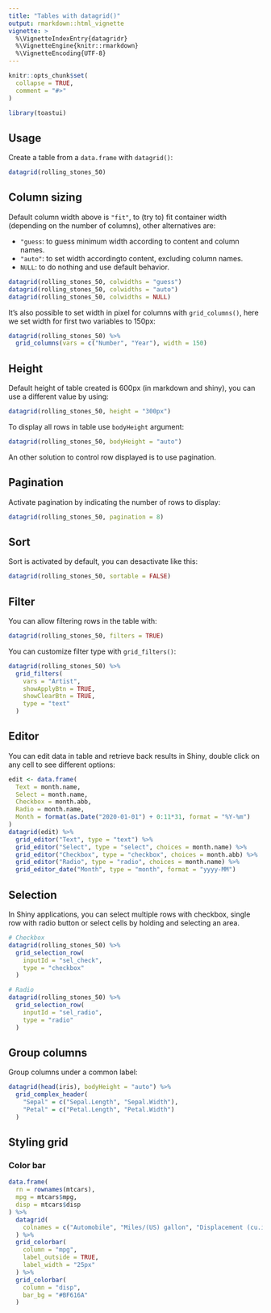 ```yaml
---
title: "Tables with datagrid()"
output: rmarkdown::html_vignette
vignette: >
  %\VignetteIndexEntry{datagridr}
  %\VignetteEngine{knitr::rmarkdown}
  %\VignetteEncoding{UTF-8}
---
```


```r
knitr::opts_chunk$set(
  collapse = TRUE,
  comment = "#>"
)
```

```r
library(toastui)
```


## Usage

Create a table from a `data.frame` with `datagrid()`:

```r
datagrid(rolling_stones_50)
```



## Column sizing

Default column width above is `"fit"`, to (try to) fit container width (depending on the number of columns), other alternatives are:

* `"guess`: to guess minimum width according to content and column names.
* `"auto"`: to set width accordingto content, excluding column names.
* `NULL`: to do nothing and use default behavior.

```r
datagrid(rolling_stones_50, colwidths = "guess")
datagrid(rolling_stones_50, colwidths = "auto")
datagrid(rolling_stones_50, colwidths = NULL)
```

It's also possible to set width in pixel for columns with `grid_columns()`, here we set width for first two variables to 150px:

```r
datagrid(rolling_stones_50) %>% 
  grid_columns(vars = c("Number", "Year"), width = 150)
```


## Height

Default height of table created is 600px (in markdown and shiny), you can use a different value by using:

```r
datagrid(rolling_stones_50, height = "300px")
```

To display all rows in table use `bodyHeight` argument:

```r
datagrid(rolling_stones_50, bodyHeight = "auto")
```




An other solution to control row displayed is to use pagination.


## Pagination

Activate pagination by indicating the number of rows to display:

```r
datagrid(rolling_stones_50, pagination = 8)
```



## Sort

Sort is activated by default, you can desactivate like this:

```r
datagrid(rolling_stones_50, sortable = FALSE)
```



## Filter

You can allow filtering rows in the table with:

```r
datagrid(rolling_stones_50, filters = TRUE)
```


You can customize filter type with `grid_filters()`:

```r
datagrid(rolling_stones_50) %>% 
  grid_filters(
    vars = "Artist", 
    showApplyBtn = TRUE, 
    showClearBtn = TRUE, 
    type = "text"
  )
```


## Editor

You can edit data in table and retrieve back results in Shiny, double click on any cell to see different options:

```r
edit <- data.frame(
  Text = month.name,
  Select = month.name,
  Checkbox = month.abb,
  Radio = month.name,
  Month = format(as.Date("2020-01-01") + 0:11*31, format = "%Y-%m")
)
datagrid(edit) %>% 
  grid_editor("Text", type = "text") %>% 
  grid_editor("Select", type = "select", choices = month.name) %>% 
  grid_editor("Checkbox", type = "checkbox", choices = month.abb) %>% 
  grid_editor("Radio", type = "radio", choices = month.name) %>% 
  grid_editor_date("Month", type = "month", format = "yyyy-MM")
```


## Selection

In Shiny applications, you can select multiple rows with checkbox, single row with radio button or select cells by holding and selecting an area.

```r
# Checkbox
datagrid(rolling_stones_50) %>%
  grid_selection_row(
    inputId = "sel_check",
    type = "checkbox"
  )

# Radio
datagrid(rolling_stones_50) %>%
  grid_selection_row(
    inputId = "sel_radio",
    type = "radio"
  )
```



## Group columns

Group columns under a common label:

```r
datagrid(head(iris), bodyHeight = "auto") %>%
  grid_complex_header(
    "Sepal" = c("Sepal.Length", "Sepal.Width"),
    "Petal" = c("Petal.Length", "Petal.Width")
  )
```


## Styling grid

### Color bar

```r
data.frame(
  rn = rownames(mtcars),
  mpg = mtcars$mpg,
  disp = mtcars$disp
) %>% 
  datagrid(
    colnames = c("Automobile", "Miles/(US) gallon", "Displacement (cu.in.)")
  ) %>%
  grid_colorbar(
    column = "mpg",
    label_outside = TRUE,
    label_width = "25px"
  ) %>%
  grid_colorbar(
    column = "disp",
    bar_bg = "#BF616A"
  )
```



